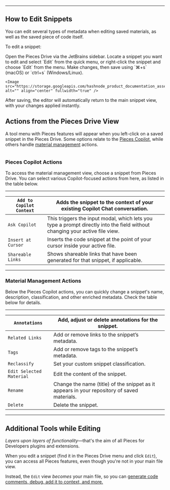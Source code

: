 ***

## How to Edit Snippets

You can edit several types of metadata when editing saved materials, as well as the saved piece of code itself.

To edit a snippet:

<Steps>
  <Step title="Open the Pieces Drive">
    Open the Pieces Drive via the JetBrains sidebar.
  </Step>

  <Step title="Start Editing the Snippet">
    Locate a snippet you want to edit and select `Edit` from the quick menu, or right-click the snippet and choose `Edit` from the menu.
  </Step>

  <Step title="Edit your Snippet">
    Make changes, then save using `⌘+s` (macOS) or `ctrl+s` (Windows/Linux).

    <Image src="https://storage.googleapis.com/hashnode_product_documentation_assets/jetbrains_plugin_assets/jetbrains_plugin_assets/using_snippets/edit_and_update/editing_snippet.gif" alt="" align="center" fullwidth="true" />
  </Step>
</Steps>

<Callout type="tip">
  After saving, the editor will automatically return to the main snippet view, with your changes applied instantly.
</Callout>

## Actions from the Pieces Drive View

A tool menu with Pieces features will appear when you left-click on a saved snippet in the Pieces Drive. Some options relate to the [Pieces Copilot](https://docs.pieces.app/products/extensions-plugins/jetbrains/copilot), while others handle [material management](https://docs.pieces.app/products/extensions-plugins/jetbrains/drive) actions.

<Image src="https://storage.googleapis.com/hashnode_product_documentation_assets/jetbrains_plugin_assets/jetbrains_plugin_assets/using_snippets/edit_and_update/edit_selected_material.png" alt="" align="center" fullwidth="true" />

### Pieces Copilot Actions

To access the material management view, choose a snippet from Pieces Drive. You can select various Copilot-focused actions from here, as listed in the table below.

***

| `Add to Copilot Context` | Adds the snippet to the context of your existing Copilot Chat conversation.                                                 |
| ------------------------ | --------------------------------------------------------------------------------------------------------------------------- |
| `Ask Copilot`            | This triggers the input modal, which lets you type a prompt directly into the field without changing your active file view. |
| `Insert at Cursor`       | Inserts the code snippet at the point of your cursor inside your active file.                                               |
| `Shareable Links`        | Shows shareable links that have been generated for that snippet, if applicable.                                             |

***

### Material Management Actions

Below the Pieces Copilot actions, you can quickly change a snippet's name, description, classification, and other enriched metadata. Check the table below for details.

***

| `Annotations`            | Add, adjust or delete annotations for the snippet.                                          |
| ------------------------ | ------------------------------------------------------------------------------------------- |
| `Related Links`          | Add or remove links to the snippet’s metadata.                                              |
| `Tags`                   | Add or remove tags to the snippet’s metadata.                                               |
| `Reclassify`             | Set your custom snippet classification.                                                     |
| `Edit Selected Material` | Edit the content of the snippet.                                                            |
| `Rename`                 | Change the name (title) of the snippet as it appears in your repository of saved materials. |
| `Delete`                 | Delete the snippet.                                                                         |

***

## Additional Tools while Editing

*Layers upon layers of functionality*—that's the aim of all Pieces for Developers plugins and extensions.

When you edit a snippet (find it in the Pieces Drive menu and click `Edit`), you can access all Pieces features, even though you're not in your main file view.

Instead, the `Edit` view *becomes* your main file, so you can [generate code comments, debug, add it to context, and more.](https://docs.pieces.app/products/extensions-plugins/jetbrains/copilot)
